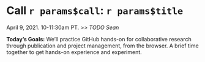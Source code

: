 # Call `r params$call`: `r params$title`
April 9, 2021. 10-11:30am PT. *>> TODO Sean* 

**Today's Goals:** We’ll practice GitHub hands-on for collaborative research through publication and project management, from the browser. A brief time together to get hands-on experience and experiment. 

